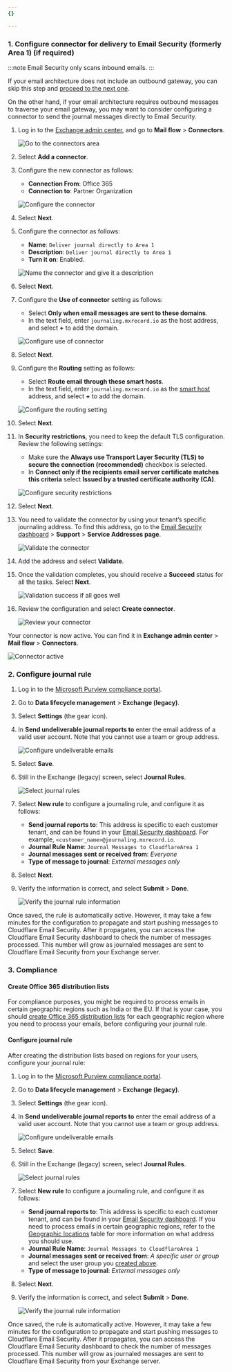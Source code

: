 ```yaml
---
{}

---
```


### 1. Configure connector for delivery to Email Security (formerly Area 1) (if required)

:::note
Email Security only scans inbound emails.
:::

If your email architecture does not include an outbound gateway, you can skip this step and [proceed to the next one](#2-configure-journal-rule).

On the other hand, if your email architecture requires outbound messages to traverse your email gateway, you may want to consider configuring a connector to send the journal messages directly to Email Security.

1. Log in to the [Exchange admin center](https://admin.exchange.microsoft.com), and go to **Mail flow** > **Connectors**.

   ![Go to the connectors area](~/assets/images/email-security/deployment/api-setup/journaling/step1-connector.png)

2. Select **Add a connector**.

3. Configure the new connector as follows:

   * **Connection From**: Office 365
   * **Connection to**: Partner Organization

   ![Configure the connector](~/assets/images/email-security/deployment/api-setup/journaling/step3-configure-connector.png)

4. Select **Next**.

5. Configure the connector as follows:

   * **Name**: `Deliver journal directly to Area 1`
   * **Description**: `Deliver journal directly to Area 1`
   * **Turn it on**: Enabled.

   ![Name the connector and give it a description](~/assets/images/email-security/deployment/api-setup/journaling/step5-name-connector.png)

6. Select **Next**.

7. Configure the **Use of connector** setting as follows:

   * Select **Only when email messages are sent to these domains**.
   * In the text field, enter `journaling.mxrecord.io` as the host address, and select **+** to add the domain.

   ![Configure use of connector](~/assets/images/email-security/deployment/api-setup/journaling/step7-use-of-connector.png)

8. Select **Next**.

9. Configure the **Routing** setting as follows:

   * Select **Route email through these smart hosts**.
   * In the text field, enter `journaling.mxrecord.io` as the [smart host](https://en.wikipedia.org/wiki/Smart_host) address, and select **+** to add the domain.

   ![Configure the routing setting](~/assets/images/email-security/deployment/api-setup/journaling/step9-routing.png)

10. Select **Next**.

11. In **Security restrictions**, you need to keep the default TLS configuration. Review the following settings:

    * Make sure the **Always use Transport Layer Security (TLS) to secure the connection (recommended)** checkbox is selected.
    * In **Connect only if the recipients email server certificate matches this criteria** select **Issued by a trusted certificate authority (CA)**.

    ![Configure security restrictions](~/assets/images/email-security/deployment/api-setup/journaling/step11-security.png)

12. Select **Next**.

13. You need to validate the connector by using your tenant’s specific journaling address. To find this address, go to the [Email Security dashboard](https://horizon.area1security.com/support/service-addresses) > **Support** > **Service Addresses page**.

    ![Validate the connector](~/assets/images/email-security/deployment/api-setup/journaling/step13-validate-email.png)

14. Add the address and select **Validate**.

15. Once the validation completes, you should receive a **Succeed** status for all the tasks. Select **Next**.

    ![Validation success if all goes well](~/assets/images/email-security/deployment/api-setup/journaling/step15-validation-success.png)

16. Review the configuration and select **Create connector**.

    ![Review your connector](~/assets/images/email-security/deployment/api-setup/journaling/step16-review-connector.png)

Your connector is now active. You can find it in **Exchange admin center** > **Mail flow** > **Connectors**.

![Connector active](~/assets/images/email-security/deployment/api-setup/journaling/connector-active.png)

### 2. Configure journal rule

1. Log in to the [Microsoft Purview compliance portal](https://compliance.microsoft.com/homepage).

2. Go to **Data lifecycle management** > **Exchange (legacy)**.

3. Select **Settings** (the gear icon).

4. In **Send undeliverable journal reports to** enter the email address of a valid user account. Note that you cannot use a team or group address.

   ![Configure undeliverable emails](~/assets/images/email-security/deployment/api-setup/journaling/step4-undeliverable.png)

5. Select **Save**.

6. Still in the Exchange (legacy) screen, select **Journal Rules**.

   ![Select journal rules](~/assets/images/email-security/deployment/api-setup/journaling/step6-journal-rules.png)

7. Select **New rule** to configure a journaling rule, and configure it as follows:

   * **Send journal reports to**: This address is specific to each customer tenant, and can be found in your [Email Security dashboard](https://horizon.area1security.com/support/service-addresses). For example, `<customer_name>@journaling.mxrecord.io`.
   * **Journal Rule Name**: `Journal Messages to CloudflareArea 1`
   * **Journal messages sent or received from**: *Everyone*
   * **Type of message to journal**: *External messages only*

8. Select **Next**.

9. Verify the information is correct, and select **Submit** > **Done**.

   ![Verify the journal rule information](~/assets/images/email-security/deployment/api-setup/journaling/step9-verify-journal-rules.png)

Once saved, the rule is automatically active. However, it may take a few minutes for the configuration to propagate and start pushing messages to Cloudflare Email Security. After it propagates, you can access the Cloudflare Email Security dashboard to check the number of messages processed. This number will grow as journaled messages are sent to Cloudflare Email Security from your Exchange server.

### 3. Compliance

#### Create Office 365 distribution lists

For compliance purposes, you might be required to process emails in certain geographic regions such as India or the EU. If that is your case, you should [create Office 365 distribution lists](https://learn.microsoft.com/en-us/microsoft-365/admin/setup/create-distribution-lists?view=o365-worldwide#create-a-distribution-group-list) for each geographic region where you need to process your emails, before configuring your journal rule.

#### Configure journal rule

After creating the distribution lists based on regions for your users, configure your journal rule:

1. Log in to the [Microsoft Purview compliance portal](https://compliance.microsoft.com/homepage).

2. Go to **Data lifecycle management** > **Exchange (legacy)**.

3. Select **Settings** (the gear icon).

4. In **Send undeliverable journal reports to** enter the email address of a valid user account. Note that you cannot use a team or group address.

   ![Configure undeliverable emails](~/assets/images/email-security/deployment/api-setup/journaling/step4-undeliverable.png)

5. Select **Save**.

6. Still in the Exchange (legacy) screen, select **Journal Rules**.

   ![Select journal rules](~/assets/images/email-security/deployment/api-setup/journaling/step6-journal-rules.png)

7. Select **New rule** to configure a journaling rule, and configure it as follows:

   * **Send journal reports to**: This address is specific to each customer tenant, and can be found in your [Email Security dashboard](https://horizon.area1security.com/support/service-addresses). If you need to process emails in certain geographic regions, refer to the [Geographic locations](#geographic-locations) table for more information on what address you should use.
   * **Journal Rule Name**: `Journal Messages to CloudflareArea 1`
   * **Journal messages sent or received from**: *A specific user or group* and select the user group you [created above](#3-compliance).
   * **Type of message to journal**: *External messages only*

8. Select **Next**.

9. Verify the information is correct, and select **Submit** > **Done**.

   ![Verify the journal rule information](~/assets/images/email-security/deployment/api-setup/journaling/step9-verify-journal-rules.png)

Once saved, the rule is automatically active. However, it may take a few minutes for the configuration to propagate and start pushing messages to Cloudflare Email Security. After it propagates, you can access the Cloudflare Email Security dashboard to check the number of messages processed. This number will grow as journaled messages are sent to Cloudflare Email Security from your Exchange server.
